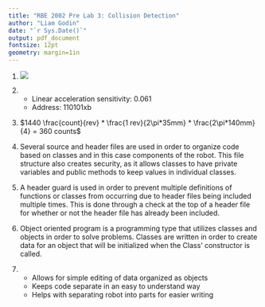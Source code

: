 ```yaml
---
title: "RBE 2002 Pre Lab 3: Collision Detection"
author: "Liam Godin"
date: "`r Sys.Date()`"
output: pdf_document
fontsize: 12pt
geometry: margin=1in
---
```


1. ![]("../../../images/BTERM/RBE2002/Lab3StateDiagram.png")

2.
   - Linear acceleration sensitivity: 0.061
   - Address: 110101xb

3. $1440 \frac{count}{rev} * \frac{1 rev}{2\pi*35mm} * \frac{2\pi*140mm}{4} = 360 counts$

4. Several source and header files are used in order to organize code based on classes and in this case components of the robot. This file structure also creates security, as it allows classes to have private variables and public methods to keep values in individual classes. 

5. A header guard is used in order to prevent multiple definitions of functions or classes from occurring due to header files being included multiple times. This is done through a check at the top of a header file for whether or not the header file has already been included. 

6. Object oriented program is a programming type that utilizes classes and objects in order to solve problems. Classes are written in order to create data for an object that will be initialized when the Class' constructor is called. 
7. 
   - Allows for simple editing of data organized as objects
   - Keeps code separate in an easy to understand way
   - Helps with separating robot into parts for easier writing
